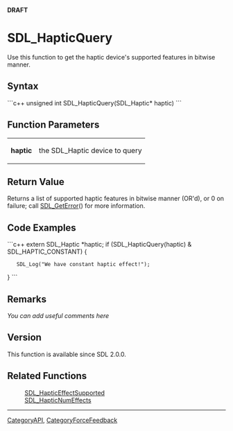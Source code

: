 <!-- pragma section-numbers off -->
<!-- pragma disable-camelcase -->
'''DRAFT'''

= SDL_HapticQuery =
Use this function to get the haptic device's supported features in bitwise manner.


== Syntax ==
```c++
unsigned int SDL_HapticQuery(SDL_Haptic* haptic)
```
<!-- <span style="color: green;">Should that say Uint8 or Uint16 etc instead of "unsigned int"?</span> -->

== Function Parameters ==
{|
|'''haptic'''
|the SDL_Haptic device to query
|}

== Return Value ==
Returns a list of supported haptic features in bitwise manner (OR'd), or 0 on failure; call [[SDL_GetError]]() for more information.

<!-- <span style="color: green;">It seems there is probably a more clear or complete way to describe this...  Is there a struct that should be Included here?  Maybe the [[SDL_HapticEffect]] union?</span> -->

== Code Examples ==
```c++
extern SDL_Haptic *haptic;
if (SDL_HapticQuery(haptic) & SDL_HAPTIC_CONSTANT) {
    SDL_Log("We have constant haptic effect!");
}
```

== Remarks ==
''You can add useful comments here''

== Version ==
This function is available since SDL 2.0.0.

== Related Functions ==
:[[SDL_HapticEffectSupported]]
:[[SDL_HapticNumEffects]]

----
[[CategoryAPI]], [[CategoryForceFeedback]]
